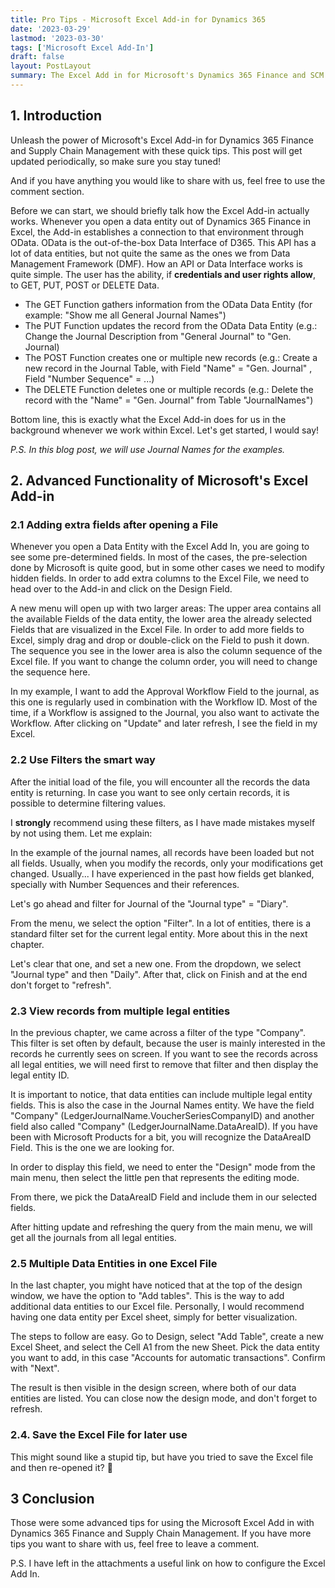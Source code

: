 ```yaml
---
title: Pro Tips - Microsoft Excel Add-in for Dynamics 365
date: '2023-03-29'
lastmod: '2023-03-30'
tags: ['Microsoft Excel Add-In']
draft: false
layout: PostLayout
summary: The Excel Add in for Microsoft's Dynamics 365 Finance and SCM provides an easy way to open journals, configuration or tables. In this tutorial, you will learn some advanced features to make this tool even better!
---
```


<TOCInline toc={props.toc} exclude="Table of content" collapse={true} asDisclosure />

## 1. Introduction

Unleash the power of Microsoft's Excel Add-in for Dynamics 365 Finance and Supply Chain Management with these quick tips. This post will get updated periodically, so make sure you stay tuned!

And if you have anything you would like to share with us, feel free to use the comment section.

Before we can start, we should briefly talk how the Excel Add-in actually works. Whenever you open a data entity out of Dynamics 365 Finance in Excel, the Add-in establishes a connection to that environment through OData. OData is the out-of-the-box Data Interface of D365. This API has a lot of data entities, but not quite the same as the ones we from Data Management Framework (DMF). How an API or Data Interface works is quite simple. The user has the ability, if **credentials and user rights allow**, to GET, PUT, POST or DELETE Data.

- The GET Function gathers information from the OData Data Entity (for example: "Show me all General Journal Names")
- The PUT Function updates the record from the OData Data Entity (e.g.: Change the Journal Description from "General Journal" to "Gen. Journal)
- The POST Function creates one or multiple new records (e.g.: Create a new record in the Journal Table, with Field "Name" = "Gen. Journal" , Field "Number Sequence" = ...)
- The DELETE Function deletes one or multiple records (e.g.: Delete the record with the "Name" = "Gen. Journal" from Table "JournalNames")

Bottom line, this is exactly what the Excel Add-in does for us in the background whenever we work within Excel. Let's get started, I would say!

_P.S. In this blog post, we will use Journal Names for the examples._

<ImageWithLightBox
  src="/static/images/blogs/microsoft-excel-add-in-for-dynamics-365/12-08-21-0001.png"
  alt="Open Journal Names in Microsoft Excel Add in for Dynamics 365 Finance"
  caption="Open Journal Names in Microsoft Excel Add in for Dynamics 365 Finance"
/>

## 2. Advanced Functionality of Microsoft's Excel Add-in

### 2.1 Adding extra fields after opening a File

Whenever you open a Data Entity with the Excel Add In, you are going to see some pre-determined fields. In most of the cases, the pre-selection done by Microsoft is quite good, but in some other cases we need to modify hidden fields. In order to add extra columns to the Excel File, we need to head over to the Add-in and click on the Design Field.

<ImageWithLightBox
  src="/static/images/blogs/microsoft-excel-add-in-for-dynamics-365/12-08-21-0002-1.png"
  alt="Entering the Design Section of the Excel Add-In"
  caption="Entering the Design Section of the Excel Add-In"
/>

A new menu will open up with two larger areas: The upper area contains all the available Fields of the data entity, the lower area the already selected Fields that are visualized in the Excel File. In order to add more fields to Excel, simply drag and drop or double-click on the Field to push it down. The sequence you see in the lower area is also the column sequence of the Excel file. If you want to change the column order, you will need to change the sequence here.

<ImageWithLightBox
  src="/static/images/blogs/microsoft-excel-add-in-for-dynamics-365/12-08-21-0009.png"
  alt="Design Field of the Excel Add-In for Dynamics 365 Finance"
  caption="Design Field of the Excel Add-In for Dynamics 365 Finance"
/>

In my example, I want to add the Approval Workflow Field to the journal, as this one is regularly used in combination with the Workflow ID. Most of the time, if a Workflow is assigned to the Journal, you also want to activate the Workflow. After clicking on "Update" and later refresh, I see the field in my Excel.

<ImageWithLightBox
  src="/static/images/blogs/microsoft-excel-add-in-for-dynamics-365/12-08-21-0004.png"
  alt="Adding a column to the Excel File in Microsoft Excel Add in for Dynamics 365 Finance"
  caption="Adding a column to the Excel File in Microsoft Excel Add in for Dynamics 365 Finance"
/>

### 2.2 Use Filters the smart way

After the initial load of the file, you will encounter all the records the data entity is returning. In case you want to see only certain records, it is possible to determine filtering values.

I **strongly** recommend using these filters, as I have made mistakes myself by not using them. Let me explain:

In the example of the journal names, all records have been loaded but not all fields. Usually, when you modify the records, only your modifications get changed. Usually... I have experienced in the past how fields get blanked, specially with Number Sequences and their references.

Let's go ahead and filter for Journal of the "Journal type" = "Diary".

From the menu, we select the option "Filter". In a lot of entities, there is a standard filter set for the current legal entity. More about this in the next chapter.

<ImageWithLightBox
  src="/static/images/blogs/microsoft-excel-add-in-for-dynamics-365/12-27-21-0001.png"
  alt="Filtering with the Microsoft Excel Add in for Dynamics 365 Finance"
  caption="Filtering with the Microsoft Excel Add in for Dynamics 365 Finance"
/>

Let's clear that one, and set a new one. From the dropdown, we select "Journal type" and then "Daily". After that, click on Finish and at the end don't forget to "refresh".

<ImageWithLightBox
  src="/static/images/blogs/microsoft-excel-add-in-for-dynamics-365/12-27-21-0002.png"
  alt="Setting a custom filter in Microsoft Excel Add in for Dynamics 365 Finance"
  caption="Setting a custom filter in Microsoft Excel Add in for Dynamics 365 Finance"
/>

### 2.3 View records from multiple legal entities

In the previous chapter, we came across a filter of the type "Company". This filter is set often by default, because the user is mainly interested in the records he currently sees on screen. If you want to see the records across all legal entities, we will need first to remove that filter and then display the legal entity ID.

It is important to notice, that data entities can include multiple legal entity fields. This is also the case in the Journal Names entity. We have the field "Company" (LedgerJournalName.VoucherSeriesCompanyID) and another field also called "Company" (LedgerJournalName.DataAreaID). If you have been with Microsoft Products for a bit, you will recognize the DataAreaID Field. This is the one we are looking for.

In order to display this field, we need to enter the "Design" mode from the main menu, then select the little pen that represents the editing mode.

<ImageWithLightBox
  src="/static/images/blogs/microsoft-excel-add-in-for-dynamics-365/12-27-21-0005.png"
  alt="Design Mode in Microsoft Excel Add in for Dynamics 365 Finance"
  caption="Design Mode in Microsoft Excel Add in for Dynamics 365 Finance"
/>

From there, we pick the DataAreaID Field and include them in our selected fields.

<ImageWithLightBox
  src="/static/images/blogs/microsoft-excel-add-in-for-dynamics-365/12-27-21-0004.png"
  alt="Add fields in Microsoft Excel Add in for Dynamics 365 Finance"
  caption="Add fields in Microsoft Excel Add in for Dynamics 365 Finance"
/>

After hitting update and refreshing the query from the main menu, we will get all the journals from all legal entities.

### 2.5 Multiple Data Entities in one Excel File

In the last chapter, you might have noticed that at the top of the design window, we have the option to "Add tables". This is the way to add additional data entities to our Excel file. Personally, I would recommend having one data entity per Excel sheet, simply for better visualization.

<ImageWithLightBox
  src="/static/images/blogs/microsoft-excel-add-in-for-dynamics-365/12-27-21-0006.png"
  alt="Adding additional data entities in the Microsoft Excel Add-in for Dynamics 365 Finance"
  caption="Adding additional data entities in the Microsoft Excel Add-in for Dynamics 365 Finance"
/>

The steps to follow are easy. Go to Design, select "Add Table", create a new Excel Sheet, and select the Cell A1 from the new Sheet. Pick the data entity you want to add, in this case "Accounts for automatic transactions". Confirm with "Next".

<ImageWithLightBox
  src="/static/images/blogs/microsoft-excel-add-in-for-dynamics-365/12-27-21-0007.png"
  alt="Select additional data entities in the Microsoft Excel Add-In for Dynamics 365 Finance"
  caption="Select additional data entities in the Microsoft Excel Add-In for Dynamics 365 Finance"
/>

The result is then visible in the design screen, where both of our data entities are listed. You can close now the design mode, and don't forget to refresh.

<ImageWithLightBox
  src="/static/images/blogs/microsoft-excel-add-in-for-dynamics-365/12-27-21-0008.png"
  alt="Design Mode with multiple data entities in Microsoft Excel Add in for Dynamics 365 Finance"
  caption="Design Mode with multiple data entities in Microsoft Excel Add in for Dynamics 365 Finance"
/>

### 2.4. Save the Excel File for later use

This might sound like a stupid tip, but have you tried to save the Excel file and then re-opened it? 🙂

## 3 Conclusion

Those were some advanced tips for using the Microsoft Excel Add in with Dynamics 365 Finance and Supply Chain Management. If you have more tips you want to share with us, feel free to leave a comment.

P.S. I have left in the attachments a useful link on how to configure the Excel Add In.
